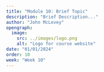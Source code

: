 ```yaml
---
title: "Module 10: Brief Topic"
description: "Brief Description..."
author: "John McLevey"
opengraph:
  image: 
    src: ../images/logo.png
    alt: "Logo for course website"
date: "01/01/2024"
order: 10
week: "Week 10"
---
```

